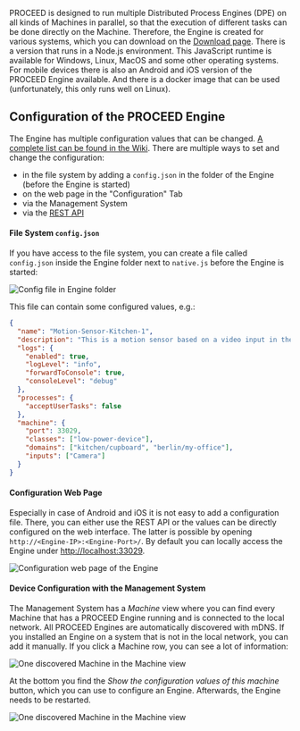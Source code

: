 PROCEED is designed to run multiple Distributed Process Engines (DPE) on all kinds of Machines in parallel, so that the execution of different tasks can be done directly on the Machine.
Therefore, the Engine is created for various systems, which you can download on the [Download page](/downloads/engine-install#distributed-process-engine-download).
There is a version that runs in a Node.js environment.
This JavaScript runtime is available for Windows, Linux, MacOS and some other operating systems.
For mobile devices there is also an Android and iOS version of the PROCEED Engine available.
And there is a docker image that can be used (unfortunately, this only runs well on Linux).

## Configuration of the PROCEED Engine

The Engine has multiple configuration values that can be changed.
[A complete list can be found in the Wiki](https://gitlab.com/dBPMS-PROCEED/proceed/-/wikis/Engine/Universal/Machine/Configuration-Keys-and-Internal-Keys).
There are multiple ways to set and change the configuration:

- in the file system by adding a `config.json` in the folder of the Engine (before the Engine is started)
- on the web page in the "Configuration" Tab
- via the Management System
- via the [REST API](https://gitlab.com/dBPMS-PROCEED/proceed/-/wikis/Engine/REST-Endpoints#engine-requesting-config-profiles-logging-and-machine-information)

#### File System `config.json`

If you have access to the file system, you can create a file called `config.json` inside the Engine folder next to `native.js` before the Engine is started:

![Config file in Engine folder](/images/user-guide/engine/config.json_file.png?width=400px&classes=border)

This file can contain some configured values, e.g.:

```JSON
{
  "name": "Motion-Sensor-Kitchen-1",
  "description": "This is a motion sensor based on a video input in the kitchen",
  "logs": {
    "enabled": true,
    "logLevel": "info",
    "forwardToConsole": true,
    "consoleLevel": "debug"
  },
  "processes": {
    "acceptUserTasks": false
  },
  "machine": {
    "port": 33029,
    "classes": ["low-power-device"],
    "domains": ["kitchen/cupboard", "berlin/my-office"],
    "inputs": ["Camera"]
  }
}

```

#### Configuration Web Page

Especially in case of Android and iOS it is not easy to add a configuration file.
There, you can either use the REST API or the values can be directly configured on the web interface.
The latter is possible by opening `http://<Engine-IP>:<Engine-Port>/`.
By default you can locally access the Engine under [http://localhost:33029](http://localhost:33029).

![Configuration web page of the Engine](/images/user-guide/engine/configuration-tab.png?width=400px&classes=border)

#### Device Configuration with the Management System

The Management System has a _Machine_ view where you can find every Machine that has a PROCEED Engine running and is connected to the local network.
All PROCEED Engines are automatically discovered with mDNS. If you installed an Engine on a system that is not in the local network, you can add it manually. If you click a Machine row, you can see a lot of information:

![One discovered Machine in the Machine view](/images/user-guide/engine/machine_discovered_full.png?width=1200px&classes=border)

At the bottom you find the _Show the configuration values of this machine_ button, which you can use to configure an Engine. Afterwards, the Engine needs to be restarted.

![One discovered Machine in the Machine view](/images/user-guide/engine/configuration_modal.png?width=1000px&classes=border)
